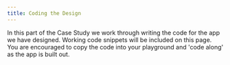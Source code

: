 ```yaml
---
title: Coding the Design
---
```


In this part of the Case Study we work through writing the code for the app we have
designed.  Working code snippets will be included on this page.  You are encouraged
to copy the code into your playground and 'code along' as the app is built out.
